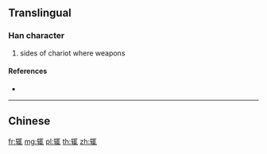 {{character info/new}}
{{also|輒}}
==Translingual==

===Han character===
{{Han char|rn=159|rad=车|as=07|sn=11|four=|canj=KQSJU}}

# sides of chariot where weapons

====References====
* {{Han ref|kx=1250.241|hdz=53533.010|uh=8F84|ud=36740}}

----

==Chinese==
{{zh-see|輒}}

[[fr:辄]]
[[mg:辄]]
[[pl:辄]]
[[th:辄]]
[[zh:辄]]